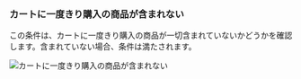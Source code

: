 ### カートに一度きり購入の商品が含まれない

この条件は、カートに一度きり購入の商品が一切含まれていないかどうかを確認します。含まれていない場合、条件は満たされます。

<img
  src="/images/essentials/condition-sets/cart-has-no-one-time-purchase-product.webp"
  alt="カートに一度きり購入の商品が含まれない"
/>
